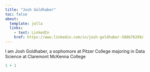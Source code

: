 ```yaml
---
title: "Josh Goldhaber"
toc: false
about: 
  template: jolla
  links:
    - text: LinkedIn
    href: https://www.linkedin.com/in/josh-goldhaber-588b76299/
---
```


I am Josh Goldhaber, a sophomore at Pitzer College majoring in Data Science at Claremont McKenna College  

```r
1 + 1
```
